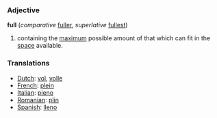 === Adjective ===

'''full''' (''comparative'' [[fuller]], ''superlative'' [[fullest]])

#containing the [[maximum]] possible amount of that which can fit in the [[space]] available.

=== Translations ===
*[[Dutch]]: [[vol]], [[volle]]
*[[French]]: [[plein]]
*[[Italian]]: [[pieno]]
*[[Romanian]]: [[plin]]
*[[Spanish]]: [[lleno]]